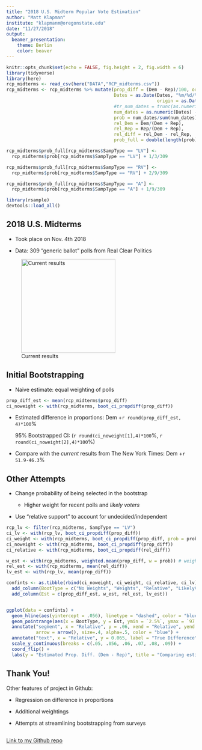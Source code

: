 ```yaml
---
title: "2018 U.S. Midterm Popular Vote Estimation"
author: "Matt Klapman"
institute: "klapmanm@oregonstate.edu"
date: "11/27/2018"
output: 
  beamer_presentation:
    theme: Berlin
    color: beaver
---
```



```r
knitr::opts_chunk$set(echo = FALSE, fig.height = 2, fig.width = 6)
library(tidyverse)
library(here)
rcp_midterms <- read_csv(here("DATA","RCP_midterms.csv"))
rcp_midterms <- rcp_midterms %>% mutate(prop_diff = (Dem - Rep)/100, ord = 1:length(prop_diff),
                                        Dates = as.Date(Dates, "%m/%d/%Y", 
                                                        origin = as.Date("01/01/2017","%m/%d/%Y")),
                                        #tr_num_dates = trunc(as.numeric(Dates) - 17167, prec = -1)/10
                                        num_dates = as.numeric(Dates) - 17167,
                                        prob = num_dates/sum(num_dates),
                                        rel_Dem = Dem/(Dem + Rep), 
                                        rel_Rep = Rep/(Dem + Rep), 
                                        rel_diff = rel_Dem - rel_Rep,
                                        prob_full = double(length(prob)))

rcp_midterms$prob_full[rcp_midterms$SampType == "LV"] <-
  rcp_midterms$prob[rcp_midterms$SampType == "LV"] + 1/3/309

rcp_midterms$prob_full[rcp_midterms$SampType == "RV"] <-
  rcp_midterms$prob[rcp_midterms$SampType == "RV"] + 2/9/309

rcp_midterms$prob_full[rcp_midterms$SampType == "A"] <-
  rcp_midterms$prob[rcp_midterms$SampType == "A"] + 1/9/309

library(rsample)
devtools::load_all()
```



## 2018 U.S. Midterms

- Took place on Nov. 4th 2018

- Data: 309 "generic ballot" polls from Real Clear Politics

![Current results](us_map.PNG){#id .class width=250}


## Initial Bootstrapping

- Naive estimate: equal weighting of polls


```r
prop_diff_est <- mean(rcp_midterms$prop_diff)
ci_noweight <- with(rcp_midterms, boot_ci_propdiff(prop_diff))
```

- Estimated difference in proportions: Dem +`r round(prop_diff_est, 4)*100`%

  95% Bootstrapped CI: (`r round(ci_noweight[1],4)*100`%, `r round(ci_noweight[2],4)*100`%)

- Compare with the *current* results from The New York Times: Dem +`r 51.9-46.3`%

## Other Attempts

- Change probability of being selected in the bootstrap

    - Higher weight for recent polls and *likely* *voters*
    
- Use "relative support" to account for undecided/independent

\pause

```r
rcp_lv <- filter(rcp_midterms, SampType == "LV")
ci_lv <- with(rcp_lv, boot_ci_propdiff(prop_diff))
ci_weight <- with(rcp_midterms, boot_ci_propdiff(prop_diff, prob = prob))
ci_noweight <- with(rcp_midterms, boot_ci_propdiff(prop_diff))
ci_relative <- with(rcp_midterms, boot_ci_propdiff(rel_diff))

w_est <- with(rcp_midterms, weighted.mean(prop_diff, w = prob)) # weighted estimate of proportion.
rel_est <- with(rcp_midterms, mean(rel_diff))
lv_est <- with(rcp_lv, mean(prop_diff))

confints <- as.tibble(rbind(ci_noweight, ci_weight, ci_relative, ci_lv)) %>% 
  add_column(BootType = c("No Weights", "Weights", "Relative", "LikelyVoters")) %>%
  add_column(Est = c(prop_diff_est, w_est, rel_est, lv_est))


ggplot(data = confints) + 
  geom_hline(aes(yintercept = .056), linetype = "dashed", color = "blue", alpha = .5) +
  geom_pointrange(aes(x = BootType, y = Est, ymin = `2.5%`, ymax = `97.5%`)) +
  annotate("segment", x = "Relative", y = .06, xend = "Relative", yend = .0565, 
           arrow = arrow(), size=.4, alpha=.5, color = "blue") + 
  annotate("text", x = "Relative", y = 0.065, label = "True Difference", color = "blue", alpha = .5)+
  scale_y_continuous(breaks = c(.05, .056, .06, .07, .08, .09)) + 
  coord_flip() + 
  labs(y = "Estimated Prop. Diff. (Dem - Rep)", title = "Comparing estimations of 2018 U.S. Midterms")
```

## Thank You!

Other features of project in Github:

- Regression on difference in proportions

- Additional weightings

- Attempts at streamlining bootstrapping from surveys


## 

\titlepage

[Link to my Github repo](https://github.com/ST541-Fall2018/mklapman-project-elections)
